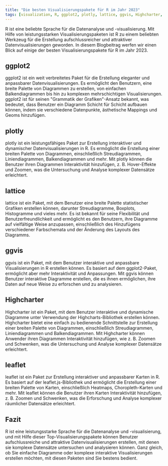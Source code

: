 ```yaml
---
title: "Die besten Visualisierungspakete für R im Jahr 2023"
tags: [visualization, R, ggplot2, plotly, lattice, ggvis, Highcharter, leaflet]
---
```


R ist eine beliebte Sprache für die Datenanalyse und -visualisierung. Mit Hilfe von leistungsstarken Visualisierungspaketen ist R zu einem beliebten Werkzeug für die Erstellung aufschlussreicher und attraktiver Datenvisualisierungen geworden. In diesem Blogbeitrag werfen wir einen Blick auf einige der besten Visualisierungspakete für R im Jahr 2023.


<CiteDrive /> 

## ggplot2
ggplot2 ist ein weit verbreitetes Paket für die Erstellung eleganter und anpassbarer Datenvisualisierungen. Es ermöglicht den Benutzern, eine breite Palette von Diagrammen zu erstellen, von einfachen Balkendiagrammen bis hin zu komplexen mehrschichtigen Visualisierungen. ggplot2 ist für seinen "Grammatik der Grafiken"-Ansatz bekannt, was bedeutet, dass Benutzer ein Diagramm Schicht für Schicht aufbauen können, indem sie verschiedene Datenpunkte, ästhetische Mappings und Geoms hinzufügen.

## plotly
plotly ist ein leistungsfähiges Paket zur Erstellung interaktiver und dynamischer Datenvisualisierungen in R. Es ermöglicht die Erstellung einer breiten Palette von Diagrammen, einschließlich Streudiagrammen, Liniendiagrammen, Balkendiagrammen und mehr. Mit plotly können die Benutzer ihren Diagrammen Interaktivität hinzufügen, z. B. Hover-Effekte und Zoomen, was die Untersuchung und Analyse komplexer Datensätze erleichtert.

## lattice
lattice ist ein Paket, mit dem Benutzer eine breite Palette statistischer Grafiken erstellen können, darunter Streudiagramme, Boxplots, Histogramme und vieles mehr. Es ist bekannt für seine Flexibilität und Benutzerfreundlichkeit und ermöglicht es den Benutzern, ihre Diagramme auf vielfältige Weise anzupassen, einschließlich des Hinzufügens verschiedener Farbschemata und der Änderung des Layouts des Diagramms.

## ggvis
ggvis ist ein Paket, mit dem Benutzer interaktive und anpassbare Visualisierungen in R erstellen können. Es basiert auf dem ggplot2-Paket, ermöglicht aber mehr Interaktivität und Anpassungen. Mit ggvis können Benutzer interaktive Diagramme erstellen, die es ihnen ermöglichen, ihre Daten auf neue Weise zu erforschen und zu analysieren.

## Highcharter
Highcharter ist ein Paket, mit dem Benutzer interaktive und dynamische Diagramme unter Verwendung der Highcharts-Bibliothek erstellen können. Highcharter bietet eine einfach zu bedienende Schnittstelle zur Erstellung einer breiten Palette von Diagrammen, einschließlich Streudiagrammen, Liniendiagrammen und Balkendiagrammen. Mit Highcharter können Anwender ihren Diagrammen Interaktivität hinzufügen, wie z. B. Zoomen und Schwenken, was die Untersuchung und Analyse komplexer Datensätze erleichtert.

## leaflet
leaflet ist ein Paket zur Erstellung interaktiver und anpassbarer Karten in R. Es basiert auf der leaflet.js-Bibliothek und ermöglicht die Erstellung einer breiten Palette von Karten, einschließlich Heatmaps, Choropleth-Karten und mehr. Mit leaflet können die Benutzer ihren Karten Interaktivität hinzufügen, z. B. Zoomen und Schwenken, was die Erforschung und Analyse komplexer räumlicher Datensätze erleichtert.

## Fazit
R ist eine leistungsstarke Sprache für die Datenanalyse und -visualisierung, und mit Hilfe dieser Top-Visualisierungspakete können Benutzer aufschlussreiche und attraktive Datenvisualisierungen erstellen, mit denen sie komplexe Datensätze untersuchen und analysieren können. Ganz gleich, ob Sie einfache Diagramme oder komplexe interaktive Visualisierungen erstellen möchten, mit diesen Paketen sind Sie bestens bedient.